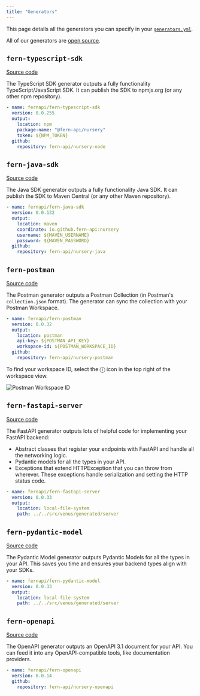 ```yaml
---
title: "Generators"
---
```


This page details all the generators you can specify in your [`generators.yml`](generate#generators-yml).

All of our generators are [open source](https://github.com/fern-api).

## `fern-typescript-sdk`

[Source code](https://github.com/fern-api/fern-typescript)

The TypeScript SDK generator outputs a fully functionality TypeScript/JavaScript
SDK. It can publish the SDK to npmjs.org (or any other npm repository).

```yaml generators.yml
- name: fernapi/fern-typescript-sdk
  version: 0.0.255
  output:
    location: npm
    package-name: "@fern-api/nursery"
    token: ${NPM_TOKEN}
  github:
    repository: fern-api/nursery-node
```

## `fern-java-sdk`

[Source code](https://github.com/fern-api/fern-java)

The Java SDK generator outputs a fully functionality Java
SDK. It can publish the SDK to Maven Central (or any other Maven repository).

```yaml generators.yml
- name: fernapi/fern-java-sdk
  version: 0.0.132
  output:
    location: maven
    coordinate: io.github.fern-api:nursery
    username: ${MAVEN_USERNAME}
    password: ${MAVEN_PASSWORD}
  github:
    repository: fern-api/nursery-java
```

## `fern-postman`

[Source code](https://github.com/fern-api/fern-postman)

The Postman generator outputs a Postman Collection (in Postman's
`collection.json` format). The generator can sync the collection with your
Postman Workspace.

```yaml generators.yml
- name: fernapi/fern-postman
  version: 0.0.32
  output:
    location: postman
    api-key: ${POSTMAN_API_KEY}
    workspace-id: ${POSTMAN_WORKSPACE_ID}
  github:
    repository: fern-api/nursery-postman
```

To find your workspace ID, select the ⓘ icon in the top right of the workspace view.

![Postman Workspace ID](images/postman-workspace-id.png)

## `fern-fastapi-server`

[Source code](https://github.com/fern-api/fern-python)

The FastAPI generator outputs lots of helpful code for implementing your FastAPI backend:

- Abstract classes that register your endpoints with FastAPI and handle all the networking logic.
- Pydantic models for all the types in your API.
- Exceptions that extend HTTPException that you can throw from wherever. These
  exceptions handle serialization and setting the HTTP status code.

```yaml generators.yml
- name: fernapi/fern-fastapi-server
  version: 0.0.33
  output:
    location: local-file-system
    path: ../../src/venus/generated/server
```

## `fern-pydantic-model`

[Source code](https://github.com/fern-api/fern-python)

The Pydantic Model generator outputs Pydantic Models for all the types in your
API. This saves you time and ensures your backend types align with your SDKs.

```yaml generators.yml
- name: fernapi/fern-pydantic-model
  version: 0.0.33
  output:
    location: local-file-system
    path: ../../src/venus/generated/server
```

## `fern-openapi`

[Source code](https://github.com/fern-api/fern-openapi)

The OpenAPI generator outputs an OpenAPI 3.1 document for your API. You can feed
it into any OpenAPI-compatible tools, like documentation providers.

```yaml generators.yml
- name: fernapi/fern-openapi
  version: 0.0.14
  github:
    repository: fern-api/nursery-openapi
```
